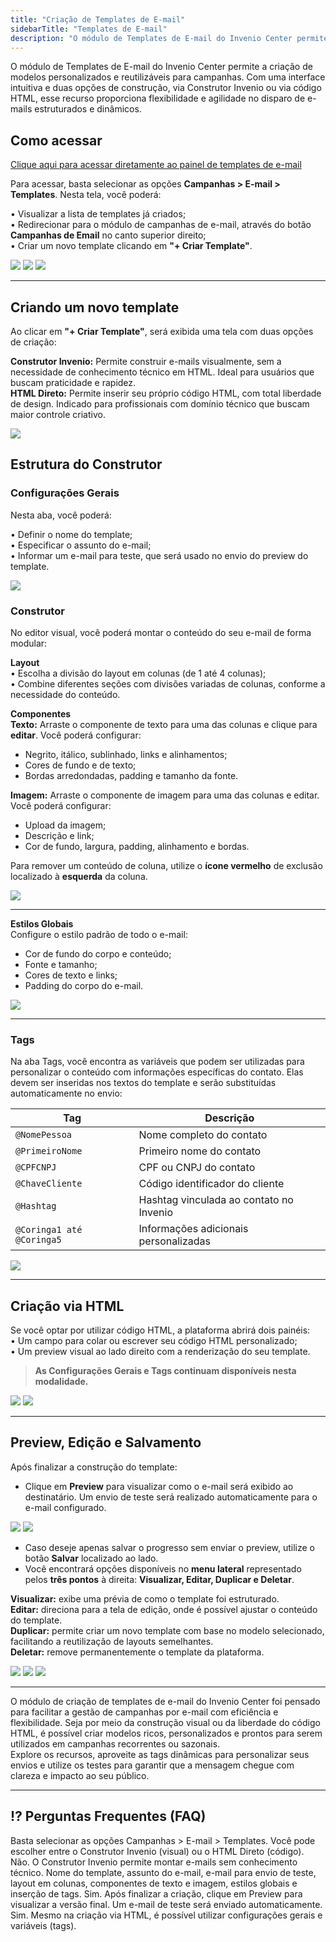 ```yaml
---
title: "Criação de Templates de E-mail"
sidebarTitle: "Templates de E-mail"
description: "O módulo de Templates de E-mail do Invenio Center permite a criação de modelos personalizados e reutilizáveis para campanhas, com opções de construção via Construtor visual ou HTML."
---
```


O módulo de Templates de E-mail do Invenio Center permite a criação de modelos personalizados e reutilizáveis para campanhas. Com uma interface intuitiva e duas opções de construção, via Construtor Invenio ou via código HTML, esse recurso proporciona flexibilidade e agilidade no disparo de e-mails estruturados e dinâmicos.

## Como acessar

[Clique aqui para acessar diretamente ao painel de templates de e-mail](https://inveniocenter.robbu.global/painel/campanhas/email/templates)

Para acessar, basta selecionar as opções **Campanhas > E-mail > Templates**. Nesta tela, você poderá:  

• Visualizar a lista de templates já criados;    
• Redirecionar para o módulo de campanhas de e-mail, através do botão **Campanhas de Email** no canto superior direito;  
• Criar um novo template clicando em **"+ Criar Template"**.  

<img src="https://robbublob.blob.core.windows.net/docs/invenio-center/template-email/TempCampEmail1.png" />
<img src="https://robbublob.blob.core.windows.net/docs/invenio-center/template-email/TempCampEmail1.2.png" />
<img src="https://robbublob.blob.core.windows.net/docs/invenio-center/template-email/TempCampEmail1.3.png" />

---

## Criando um novo template

Ao clicar em **"+ Criar Template"**, será exibida uma tela com duas opções de criação:  

**Construtor Invenio:** Permite construir e-mails visualmente, sem a necessidade de conhecimento técnico em HTML. Ideal para usuários que buscam praticidade e rapidez.  
**HTML Direto:** Permite inserir seu próprio código HTML, com total liberdade de design. Indicado para profissionais com domínio técnico que buscam maior controle criativo.  

<img src="https://robbublob.blob.core.windows.net/docs/invenio-center/template-email/TempCampEmail2.png" />

## Estrutura do Construtor 

### Configurações Gerais

Nesta aba, você poderá:  

• Definir o nome do template;  
• Especificar o assunto do e-mail;  
• Informar um e-mail para teste, que será usado no envio do preview do template.  

<img src="https://robbublob.blob.core.windows.net/docs/invenio-center/template-email/TempCampEmail3.png" />

### Construtor

No editor visual, você poderá montar o conteúdo do seu e-mail de forma modular:

**Layout**  
• Escolha a divisão do layout em colunas (de 1 até 4 colunas);  
• Combine diferentes seções com divisões variadas de colunas, conforme a necessidade do conteúdo.

**Componentes**  
**Texto:** Arraste o componente de texto para uma das colunas e clique para **editar**. Você poderá configurar:  
- Negrito, itálico, sublinhado, links e alinhamentos;  
- Cores de fundo e de texto;  
- Bordas arredondadas, padding e tamanho da fonte.

**Imagem:** Arraste o componente de imagem para uma das colunas e editar. Você poderá configurar:  
- Upload da imagem;  
- Descrição e link;  
- Cor de fundo, largura, padding, alinhamento e bordas.

Para remover um conteúdo de coluna, utilize o **ícone vermelho** de exclusão localizado à **esquerda** da coluna.

<img src="https://robbublob.blob.core.windows.net/docs/invenio-center/template-email/TempCamp4.png" />

---

**Estilos Globais**  
Configure o estilo padrão de todo o e-mail:  
- Cor de fundo do corpo e conteúdo;  
- Fonte e tamanho;  
- Cores de texto e links;  
- Padding do corpo do e-mail.  

<img src="https://robbublob.blob.core.windows.net/docs/invenio-center/template-email/TempCampEmail5.png" />

---

### Tags

Na aba Tags, você encontra as variáveis que podem ser utilizadas para personalizar o conteúdo com informações específicas do contato. Elas devem ser inseridas nos textos do template e serão substituídas automaticamente no envio:

| Tag                       | Descrição                              |
|---------------------------|----------------------------------------|
| `@NomePessoa`             | Nome completo do contato               |
| `@PrimeiroNome`           | Primeiro nome do contato               |
| `@CPFCNPJ`                | CPF ou CNPJ do contato                 |
| `@ChaveCliente`           | Código identificador do cliente        |
| `@Hashtag`                | Hashtag vinculada ao contato no Invenio|
| `@Coringa1 até @Coringa5` | Informações adicionais personalizadas  |

<img src="https://robbublob.blob.core.windows.net/docs/invenio-center/template-email/TempCampEmail6.png" />

---

## Criação via HTML

Se você optar por utilizar código HTML, a plataforma abrirá dois painéis:  
• Um campo para colar ou escrever seu código HTML personalizado;  
• Um preview visual ao lado direito com a renderização do seu template.  

> **As Configurações Gerais e Tags continuam disponíveis nesta modalidade.**  

<img src="https://robbublob.blob.core.windows.net/docs/invenio-center/template-email/TempCampEmail7.png" />
<img src="https://robbublob.blob.core.windows.net/docs/invenio-center/template-email/TempCampEmail7.1.png" />

---

## Preview, Edição e Salvamento

Após finalizar a construção do template:

- Clique em **Preview** para visualizar como o e-mail será exibido ao destinatário. Um envio de teste será realizado automaticamente para o e-mail configurado.

<img src="https://robbublob.blob.core.windows.net/docs/invenio-center/template-email/TempCampEmail8.png" />
<img src="https://robbublob.blob.core.windows.net/docs/invenio-center/template-email/TempCampEmail8.1.png" />

- Caso deseje apenas salvar o progresso sem enviar o preview, utilize o botão **Salvar** localizado ao lado.  
- Você encontrará opções disponíveis no **menu lateral** representado pelos **três pontos** à direita: **Visualizar, Editar, Duplicar e Deletar**.

**Visualizar:** exibe uma prévia de como o template foi estruturado.  
**Editar:** direciona para a tela de edição, onde é possível ajustar o conteúdo do template.  
**Duplicar:** permite criar um novo template com base no modelo selecionado, facilitando a reutilização de layouts semelhantes.  
**Deletar:** remove permanentemente o template da plataforma.

<img src="https://robbublob.blob.core.windows.net/docs/invenio-center/template-email/TempCampEmail-Edição.png" />
<img src="https://robbublob.blob.core.windows.net/docs/invenio-center/template-email/TempCampEmail-Visualizar.png" />
<img src="https://robbublob.blob.core.windows.net/docs/invenio-center/template-email/TempCampEmailDuplica.png" />

---

O módulo de criação de templates de e-mail do Invenio Center foi pensado para facilitar a gestão de campanhas por e-mail com eficiência e flexibilidade. Seja por meio da construção visual ou da liberdade do código HTML, é possível criar modelos ricos, personalizados e prontos para serem utilizados em campanhas recorrentes ou sazonais.  
Explore os recursos, aproveite as tags dinâmicas para personalizar seus envios e utilize os testes para garantir que a mensagem chegue com clareza e impacto ao seu público.

---

## ⁉️ Perguntas Frequentes (FAQ)

<AccordionGroup>
  <Accordion title="Onde posso acessar os templates de e-mail?">
    Basta selecionar as opções Campanhas > E-mail > Templates.
  </Accordion>
  <Accordion title="Quais são as opções disponíveis para criar um novo template?">
    Você pode escolher entre o Construtor Invenio (visual) ou o HTML Direto (código).
  </Accordion>
  <Accordion title="É necessário saber HTML para criar um template?">
    Não. O Construtor Invenio permite montar e-mails sem conhecimento técnico.
  </Accordion>
  <Accordion title="Quais configurações posso realizar no Construtor Invenio?">
    Nome do template, assunto do e-mail, e-mail para envio de teste, layout em colunas, componentes de texto e imagem, estilos globais e inserção de tags.
  </Accordion>
  <Accordion title="Posso visualizar o resultado final antes de salvar?">
    Sim. Após finalizar a criação, clique em Preview para visualizar a versão final. Um e-mail de teste será enviado automaticamente.
  </Accordion>
  <Accordion title="As configurações gerais e tags também estão disponíveis na criação por HTML?">
    Sim. Mesmo na criação via HTML, é possível utilizar configurações gerais e variáveis (tags).
  </Accordion>
</AccordionGroup>
